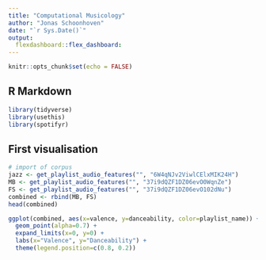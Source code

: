 ```yaml
---
title: "Computational Musicology"
author: "Jonas Schoonhoven"
date: "`r Sys.Date()`"
output: 
  flexdashboard::flex_dashboard:
---
```


```r
knitr::opts_chunk$set(echo = FALSE)
```

## R Markdown

```r
library(tidyverse)
library(usethis)
library(spotifyr)
```

## First visualisation

```r
# import of corpus
jazz <- get_playlist_audio_features("", "6W4qNJv2ViwlCElxMIK24H")
MB <- get_playlist_audio_features("", "37i9dQZF1DZ06evO0WqnZe")
FS <- get_playlist_audio_features("", "37i9dQZF1DZ06evO102dNu")
combined <- rbind(MB, FS)
head(combined)

ggplot(combined, aes(x=valence, y=danceability, color=playlist_name)) +
  geom_point(alpha=0.7) +
  expand_limits(x=0, y=0) +
  labs(x="Valence", y="Danceability") +
  theme(legend.position=c(0.8, 0.2))
```




